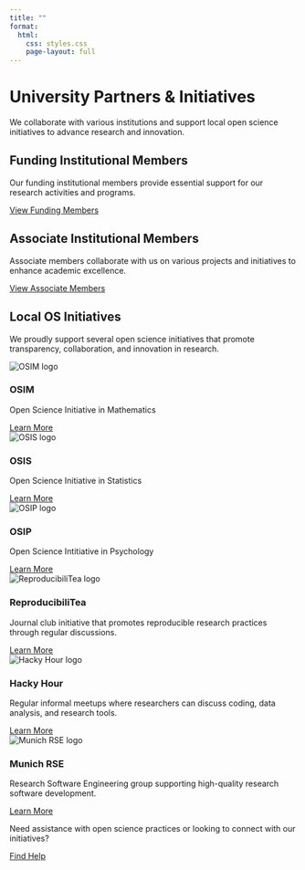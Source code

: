 ```yaml
---
title: ""
format: 
  html:
    css: styles.css
    page-layout: full
---
```


```{=html}

<div class="partner-container">
  <h1>University Partners & Initiatives</h1>
  <p class="intro-text">We collaborate with various institutions and support local open science initiatives to advance research and innovation.</p>
  
  <div class="partners-grid">
    <div class="partner-card" id="funding-members">
      <div class="card-header">
        <h2>Funding Institutional Members</h2>
      </div>
      <div class="card-content">
        <p>Our funding institutional members provide essential support for our research activities and programs.</p>
        <a href="institutions/institution_profiles.html" class="partner-button">View Funding Members</a>
      </div>
    </div>
    
    <div class="partner-card" id="associate-members">
      <div class="card-header">
        <h2>Associate Institutional Members</h2>
      </div>
      <div class="card-content">
        <p>Associate members collaborate with us on various projects and initiatives to enhance academic excellence.</p>
        <a href="#" class="partner-button">View Associate Members</a>
      </div>
    </div>
  </div>
  
  <div class="local-initiatives">
    <h2>Local OS Initiatives</h2>
    <p>We proudly support several open science initiatives that promote transparency, collaboration, and innovation in research.</p>
    
    <div class="initiatives-grid">
      <div class="initiative-card">
        <div class="initiative-img">
          <img src="images/osim.png" alt="OSIM logo">
        </div>
        <h3>OSIM</h3>
        <p>Open Science Initiative in Mathematics</p>
        <a href="#" class="initiative-button">Learn More</a>
      </div>
      
      <div class="initiative-card">
        <div class="initiative-img">
          <img src="images/osis.png" alt="OSIS logo">
        </div>
        <h3>OSIS</h3>
        <p>Open Science Initiative in Statistics</p>
        <a href="#" class="initiative-button">Learn More</a>
      </div>
      
      <div class="initiative-card">
        <div class="initiative-img">
          <img src="images/osip.png" alt="OSIP logo">
        </div>
        <h3>OSIP</h3>
        <p>Open Science Intitiative in Psychology</p>
        <a href="#" class="initiative-button">Learn More</a>
      </div>
      
      <div class="initiative-card">
        <div class="initiative-img">
          <img src="images/reproducibilitea.jpeg" alt="ReproducibiliTea logo">
        </div>
        <h3>ReproducibiliTea</h3>
        <p>Journal club initiative that promotes reproducible research practices through regular discussions.</p>
        <a href="#" class="initiative-button">Learn More</a>
      </div>
      
      <div class="initiative-card">
        <div class="initiative-img">
          <img src="images/hackyhour.svg" alt="Hacky Hour logo">
        </div>
        <h3>Hacky Hour</h3>
        <p>Regular informal meetups where researchers can discuss coding, data analysis, and research tools.</p>
        <a href="#" class="initiative-button">Learn More</a>
      </div>
      
      <div class="initiative-card">
        <div class="initiative-img">
          <img src="images/rse.png" alt="Munich RSE logo">
        </div>
        <h3>Munich RSE</h3>
        <p>Research Software Engineering group supporting high-quality research software development.</p>
        <a href="#" class="initiative-button">Learn More</a>
      </div>
    </div>
    
    <div class="find-help-section">
      <p>Need assistance with open science practices or looking to connect with our initiatives?</p>
      <a href="#" class="help-button">Find Help</a>
    </div>
  </div>
</div>
```